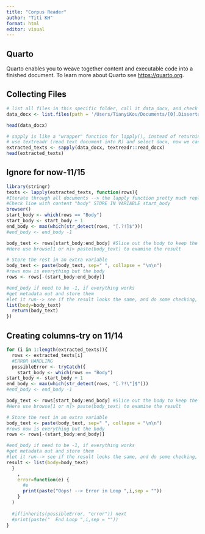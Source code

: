 ```yaml
---
title: "Corpus Reader"
author: "Titi KH"
format: html
editor: visual
---
```


## Quarto

Quarto enables you to weave together content and executable code into a finished document. To learn more about Quarto see <https://quarto.org>.

## Collecting Files

```r
# list all files in this specific folder, call it data_docx, and check the first 6
data_docx <- list.files(path = '/Users/TianyiKou/Documents/[0].Dissertation/Corpus1 copy', full.names = T, recursive = F, pattern = "*.docx")

head(data_docx)
```

```r
# sapply is like a "wrapper" function for lapply(), instead of returning a list, it returns a vector and matrix
# use textreadr (read text document into R) and select docx, now we can see what extracted_texts look like
extracted_texts <- sapply(data_docx, textreadr::read_docx)
head(extracted_texts)
```

## Ignore for now-11/15

```r
library(stringr)
texts <- lapply(extracted_texts, function(rows){
#Iterate through all documents --> the lapply function pretty much replaced this: for (rows in extracted_texts){}
#Check line with content "body" STORE IN VARIABLE start_body
browser()
start_body <- which(rows == "Body")
start_body <- start_body + 1
end_body <- max(which(str_detect(rows, "[.?!]$")))
#end_body <- end_body -1

body_text <- rows[start_body:end_body] #Slice out the body to keep the rest
#Here use browse[1 or n]> paste(body_text) to examine the result

# Store the rest in an extra variable
body_text <- paste(body_text, sep=" ", collapse = "\n\n")
#rows now is everything but the body
rows <- rows[-(start_body:end_body)]

#end_body if need to be -1, if everything works
#get metadata out and store them 
#let it run--> see if the result looks the same, and do some checking, see if this is a reasonable strategy.
list(body=body_text)
  return(body_text)
})
```

## Creating columns-try on 11/14

```r
for (i in 1:length(extracted_texts)){
  rows <- extracted_texts[i]
  #ERROR HANDLING
  possibleError <- tryCatch({
    start_body <- which(rows == "Body")
start_body <- start_body + 1
end_body <- max(which(str_detect(rows, "[.?!\"]$")))
#end_body <- end_body -1

body_text <- rows[start_body:end_body] #Slice out the body to keep the rest
#Here use browse[1 or n]> paste(body_text) to examine the result

# Store the rest in an extra variable
body_text <- paste(body_text, sep=" ", collapse = "\n\n")
#rows now is everything but the body
rows <- rows[-(start_body:end_body)]

#end_body if need to be -1, if everything works
#get metadata out and store them 
#let it run--> see if the result looks the same, and do some checking, see if this is a reasonable strategy.
result <- list(body=body_text)
  }
    ,
    error=function(e) {
      #e
      print(paste("Oops! --> Error in Loop ",i,sep = ""))
    }
  )
  
  #if(inherits(possibleError, "error")) next
  #print(paste("  End Loop ",i,sep = ""))
}

```
